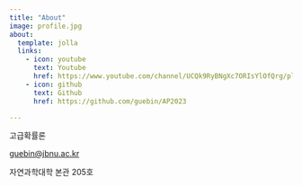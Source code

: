 ```yaml
---
title: "About"
image: profile.jpg
about:
  template: jolla
  links:
    - icon: youtube
      text: Youtube
      href: https://www.youtube.com/channel/UCQk9RyBNgXc7ORIsYlOfQrg/playlists?view=50&sort=dd&shelf_id=2
    - icon: github
      text: Github
      href: https://github.com/guebin/AP2023

---
```


고급확률론

<guebin@jbnu.ac.kr>

자연과학대학 본관 205호